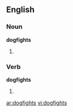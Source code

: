 ==English==

===Noun===
'''dogfights'''

# {{plural of|[[dogfight]]}}

===Verb===
'''dogfights'''

# {{third-person singular of|[[dogfight]]}}

[[ar:dogfights]]
[[vi:dogfights]]